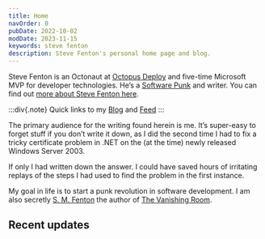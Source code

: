 ```yaml
---
title: Home
navOrder: 0
pubDate: 2022-10-02
modDate: 2023-11-15
keywords: steve fenton
description: Steve Fenton's personal home page and blog.
---
```


Steve Fenton is an Octonaut at [Octopus Deploy](https://octopus.com) and five-time Microsoft MVP for developer technologies. He’s a [Software Punk](/blog/2020/07/the-software-punk-revolution/) and writer. You can find out [more about Steve Fenton here](/about-me/).

:::div{.note}
Quick links to my [Blog](/blog/1/) and [Feed](/blog/feed.xml)
:::

The primary audience for the writing found herein is me. It’s super-easy to forget stuff if you don’t write it down, as I did the second time I had to fix a tricky certificate problem in .NET on the (at the time) newly released Windows Server 2003.

If only I had written down the answer. I could have saved hours of irritating replays of the steps I had used to find the problem in the first instance.

My goal in life is to start a punk revolution in software development. I am also secretly [S. M. Fenton](https://www.smfenton.uk/s-m-fenton/) the author of [The Vanishing Room](https://www.smfenton.uk/the-vanishing-room/).

## Recent updates

<RecentlyUpdated count="6" />